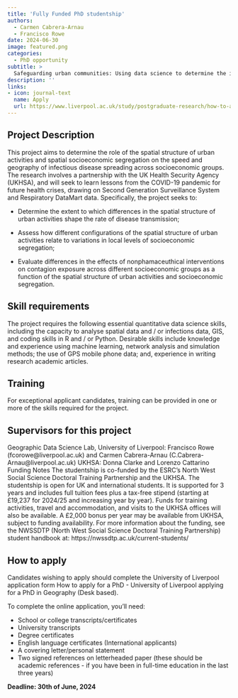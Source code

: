 ```yaml
---
title: 'Fully Funded PhD studentship'
authors: 
  - Carmen Cabrera-Arnau
  - Francisco Rowe
date: 2024-06-30
image: featured.png
categories:
  - PhD opportunity
subtitle: >
  Safeguarding urban communities: Using data science to determine the impact of the spatial structure of urban activities and residential segregation on the spreading of infectious diseases
description: ''
links:
- icon: journal-text
  name: Apply
  url: https://www.liverpool.ac.uk/study/postgraduate-research/how-to-apply/
---
```


## Project Description

This project aims to determine the role of the spatial structure of urban activities and spatial socioeconomic segregation on the speed and geography of infectious disease spreading across socioeconomic groups. The research involves a partnership with the UK Health Security Agency (UKHSA), and will seek to learn lessons from the COVID-19 pandemic for future health crises, drawing on Second Generation Surveillance System and Respiratory DataMart data. Specifically, the project seeks to:

- Determine the extent to which differences in the spatial structure of urban activities shape the rate of disease transmission;

- Assess how different configurations of the spatial structure of urban activities relate to variations in local levels of socioeconomic segregation;

- Evaluate differences in the effects of nonphamaceuthical interventions on contagion exposure across different socioeconomic groups as a function of the spatial structure of urban activities and socioeconomic segregation.

## Skill requirements
The project requires the following essential quantitative data science skills, including the capacity to analyse spatial data and / or infections data, GIS, and coding skills in R and / or Python. Desirable skills include knowledge and experience using machine learning, network analysis and simulation methods; the use of GPS mobile phone data; and, experience in writing research academic articles.

## Training
For exceptional applicant candidates, training can be provided in one or more of the skills required for the project.

## Supervisors for this project
Geographic Data Science Lab, University of Liverpool: Francisco Rowe (fcorowe@liverpool.ac.uk) and Carmen Cabrera-Arnau (C.Cabrera-Arnau@liverpool.ac.uk)
UKHSA: Donna Clarke and Lorenzo Cattarino
Funding Notes
The studentship is co-funded by the ESRC’s North West Social Science Doctoral Training Partnership and the UKHSA. The studentship is open for UK and international students. It is supported for 3 years and includes full tuition fees plus a tax-free stipend (starting at £19,237 for 2024/25 and increasing year by year). Funds for training activities, travel and accommodation, and visits to the UKHSA offices will also be available. A £2,000 bonus per year may be available from UKHSA, subject to funding availability. For more information about the funding, see the NWSSDTP (North West Social Science Doctoral Training Partnership) student handbook at: https://nwssdtp.ac.uk/current-students/

## How to apply
Candidates wishing to apply should complete the University of Liverpool application form How to apply for a PhD - University of Liverpool applying for a PhD in Geography (Desk based).

To complete the online application, you’ll need:

- School or college transcripts/certificates  
- University transcripts  
- Degree certificates  
- English language certificates (International applicants)  
- A covering letter/personal statement  
- Two signed references on letterheaded paper (these should be academic references - if you have been in full-time education in the last three years)

**Deadline: 30th of June, 2024**
